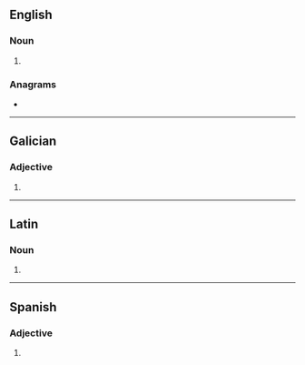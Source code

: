 {{also|Malos|mālos}}
==English==

===Noun===
{{head|en|noun form}}

# {{plural of|malo|lang=en}}

===Anagrams===
* {{anagrams|en|a=almos|Salmo|Smola|Somal|loams|lomas|molas|sloam|somal}}

----

==Galician==

===Adjective===
{{head|gl|adjective form}}

# {{masculine plural of|malo|lang=gl}}

----

==Latin==

===Noun===
{{la-noun-form|mālōs}}

# {{inflection of|mālus||acc|p|lang=la}}

----

==Spanish==

===Adjective===
{{head|es|adjective form}}

# {{es-adj form of|malo|m|pl}}